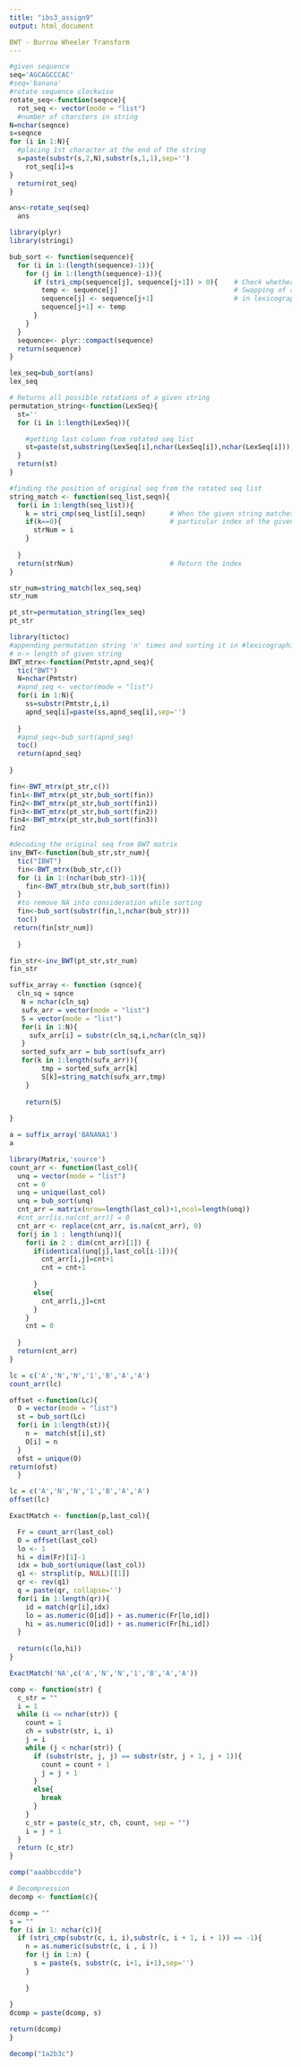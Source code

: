 ---
title: "ibs3_assign9"
output: html_document

BWT - Burrow Wheeler Transform 
---

```{r}
#given sequence
seq='AGCAGCCCAC'
#seq='banana'
#rotate sequence clockwise
rotate_seq<-function(seqnce){
  rot_seq <- vector(mode = "list")
  #number of charcters in string
N=nchar(seqnce)
s=seqnce
for (i in 1:N){
  #placing 1st character at the end of the string
  s=paste(substr(s,2,N),substr(s,1,1),sep='')
    rot_seq[i]=s
}
  return(rot_seq)
}
```

```{r}
ans<-rotate_seq(seq)
  ans
```



```{r}
library(plyr)
library(stringi)

bub_sort <- function(sequence){
  for (i in 1:(length(sequence)-1)){
    for (j in 1:(length(sequence)-i)){
      if (stri_cmp(sequence[j], sequence[j+1]) > 0){    # Check whether 2 strings appear in Lexicographic Order 
        temp <- sequence[j]                             # Swapping of adjacent sequences if they don't appear 
        sequence[j] <- sequence[j+1]                    # in lexicographic order
        sequence[j+1] <- temp
      }
    }
  }
  sequence<- plyr::compact(sequence)
  return(sequence)
}
```


```{r}
lex_seq=bub_sort(ans)
lex_seq
```
```{r}
# Returns all possible rotations of a given string
permutation_string<-function(LexSeq){
  st=''
  for (i in 1:length(LexSeq)){

    #getting last column from rotated seq list
    st=paste(st,substring(LexSeq[i],nchar(LexSeq[i]),nchar(LexSeq[i])),sep='')
  }
  return(st)
}
```

```{r}
#finding the position of original seq from the rotated seq list 
string_match <- function(seq_list,seqn){
  for(i in 1:length(seq_list)){
    k = stri_cmp(seq_list[i],seqn)      # When the given string matches a 
    if(k==0){                           # particular index of the given BWT matrix
      strNum = i
    }
    
  }
  return(strNum)                        # Return the index
}

```

```{r}
str_num=string_match(lex_seq,seq)
str_num
```



```{r}
pt_str=permutation_string(lex_seq)
pt_str
```
```{r}
library(tictoc)
#appending permutation string 'n' times and sorting it in #lexicographic order every time you append the string 
# n-> length of given string 
BWT_mtrx<-function(Pmtstr,apnd_seq){
  tic("BWT")
  N=nchar(Pmtstr)
  #apnd_seq <- vector(mode = "list")
  for(i in 1:N){
    ss=substr(Pmtstr,i,i)
    apnd_seq[i]=paste(ss,apnd_seq[i],sep='')
    
  }
  #apnd_seq<-bub_sort(apnd_seq)
  toc()
  return(apnd_seq)
  
}
```

```{r}
fin<-BWT_mtrx(pt_str,c())
fin1<-BWT_mtrx(pt_str,bub_sort(fin))
fin2<-BWT_mtrx(pt_str,bub_sort(fin1))
fin3<-BWT_mtrx(pt_str,bub_sort(fin2))
fin4<-BWT_mtrx(pt_str,bub_sort(fin3))
fin2
```
```{r}
#decoding the original seq from BWT matrix
inv_BWT<-function(bub_str,str_num){
  tic("IBWT")
  fin<-BWT_mtrx(bub_str,c())
  for (i in 1:(nchar(bub_str)-1)){
    fin<-BWT_mtrx(bub_str,bub_sort(fin))
  }
  #to remove NA into consideration while sorting
  fin<-bub_sort(substr(fin,1,nchar(bub_str)))
  toc()
 return(fin[str_num])
 
  }
```

```{r}
fin_str<-inv_BWT(pt_str,str_num)
fin_str
```


```{r}
suffix_array <- function (sqnce){
  cln_sq = sqnce
   N = nchar(cln_sq)
   sufx_arr = vector(mode = "list")
   S = vector(mode = "list")
   for(i in 1:N){
     sufx_arr[i] = substr(cln_sq,i,nchar(cln_sq))
   }
   sorted_sufx_arr = bub_sort(sufx_arr)
   for(k in 1:length(sufx_arr)){
        tmp = sorted_sufx_arr[k]
        S[k]=string_match(sufx_arr,tmp)
    }
   
    return(S)
  
}
```

```{r}
a = suffix_array('BANANA1')
a

```

```{r}
library(Matrix,'source')
count_arr <- function(last_col){
  unq = vector(mode = "list")
  cnt = 0
  unq = unique(last_col)
  unq = bub_sort(unq)
  cnt_arr = matrix(nrow=length(last_col)+1,ncol=length(unq))
  #cnt_arr[is.na(cnt_arr)] = 0
  cnt_arr <- replace(cnt_arr, is.na(cnt_arr), 0)
  for(j in 1 : length(unq)){
    for(i in 2 : dim(cnt_arr)[1]) {
      if(identical(unq[j],last_col[i-1])){
        cnt_arr[i,j]=cnt+1
        cnt = cnt+1
       
      }
      else{
        cnt_arr[i,j]=cnt
      }
    }
    cnt = 0
    
  }
  return(cnt_arr)
}
```




```{r}
lc = c('A','N','N','1','B','A','A')
count_arr(lc)
```


```{r}
offset <-function(Lc){
  O = vector(mode = "list")
  st = bub_sort(Lc)
  for(i in 1:length(st)){
    n =  match(st[i],st)
    O[i] = n
  }
  ofst = unique(O)
return(ofst)
  }

```

```{r}
lc = c('A','N','N','1','B','A','A')
offset(lc)
```



```{r}
ExactMatch <- function(p,last_col){

  Fr = count_arr(last_col)
  O = offset(last_col)
  lo <- 1
  hi = dim(Fr)[1]-1
  idx = bub_sort(unique(last_col))
  q1 <- strsplit(p, NULL)[[1]]
  qr <- rev(q1)
  q = paste(qr, collapse='')
  for(i in 1:length(qr)){
    id = match(qr[i],idx)
    lo = as.numeric(O[id]) + as.numeric(Fr[lo,id])
    hi = as.numeric(O[id]) + as.numeric(Fr[hi,id])
  }
  
  return(c(lo,hi))
}

```

```{r}
ExactMatch('NA',c('A','N','N','1','B','A','A'))
```
```{r}
comp <- function(str) {
  c_str = ""
  i = 1
  while (i <= nchar(str)) {
    count = 1
    ch = substr(str, i, i)
    j = i
    while (j < nchar(str)) {
      if (substr(str, j, j) == substr(str, j + 1, j + 1)){
        count = count + 1
        j = j + 1
      }
      else{
        break
      }
    }
    c_str = paste(c_str, ch, count, sep = "")
    i = j + 1
  }
  return (c_str)
}
```

```{r}
comp("aaabbccdde")
```


```{r}
# Decompression
decomp <- function(c){

dcomp = ""
s = ""
for (i in 1: nchar(c)){
  if (stri_cmp(substr(c, i, i),substr(c, i + 1, i + 1)) == -1){
    n = as.numeric(substr(c, i , i ))
    for (j in 1:n) {
      s = paste(s, substr(c, i+1, i+1),sep='')
    }
  
    }
  
}
dcomp = paste(dcomp, s)

return(dcomp)
}

```

```{r}
decomp("1a2b3c")
```






